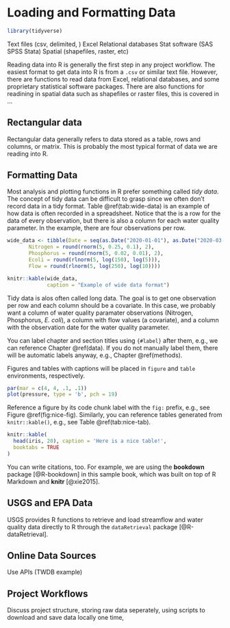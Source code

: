 # Loading and Formatting Data {#data}


```r
library(tidyverse)
```


Text files (csv, delimited, )
Excel
Relational databases
Stat software (SAS SPSS Stata)
Spatial (shapefiles, raster, etc)

Reading data into R is generally the first step in any project workflow. The easiest format to get data into R is from a `.csv` or similar text file. However, there are functions to read data from Excel, relational databases, and some proprietary statistical software packages. There are also functions for readining in spatial data such as shapefiles or raster files, this is covered in ...

## Rectangular data

Rectangular data generally refers to data stored as a table, rows and columns, or matrix. This is probably the most typical format of data we are reading into R.




## Formatting Data

Most analysis and plotting functions in R prefer something called *tidy data*. The concept of tidy data can be difficult to grasp since we often don't record data in a tidy format. Table \@ref(tab:wide-data) is an example of how data is often recorded in a spreadsheet. Notice that the is a row for the data of every observation, but there is also a column for each water quality parameter. In the example, there are four observations per row.

```r
wide_data <- tibble(Date = seq(as.Date("2020-01-01"), as.Date("2020-03-01"), length.out = 5),
       Nitrogen = round(rnorm(5, 0.25, 0.1), 2),
       Phosphorus = round(rnorm(5, 0.02, 0.01), 2),
       Ecoli = round(rlnorm(5, log(150), log(5))),
       Flow = round(rlnorm(5, log(250), log(10))))

knitr::kable(wide_data,
             caption = "Example of wide data format")
```

Tidy data is alos often called long data. The goal is to get one observation per row and each column should be a covariate. In this case, we probably want a column of water quality paramater observations (Nitrogen, Phosphorus, *E. coli*), a column with flow values (a covariate), and a column with the observation date for the water quality parameter.


You can label chapter and section titles using `{#label}` after them, e.g., we can reference Chapter \@ref(data). If you do not manually label them, there will be automatic labels anyway, e.g., Chapter \@ref(methods).

Figures and tables with captions will be placed in `figure` and `table` environments, respectively.

```r
par(mar = c(4, 4, .1, .1))
plot(pressure, type = 'b', pch = 19)
```

Reference a figure by its code chunk label with the `fig:` prefix, e.g., see Figure \@ref(fig:nice-fig). Similarly, you can reference tables generated from `knitr::kable()`, e.g., see Table \@ref(tab:nice-tab).

```r
knitr::kable(
  head(iris, 20), caption = 'Here is a nice table!',
  booktabs = TRUE
)
```

You can write citations, too. For example, we are using the **bookdown** package [@R-bookdown] in this sample book, which was built on top of R Markdown and **knitr** [@xie2015].


## USGS and EPA Data {#fed-data}

USGS provides R functions to retrieve and load streamflow and water quality data directly to R through the `dataRetrieval` package [@R-dataRetrieval].


## Online Data Sources

Use APIs (TWDB example)



## Project Workflows

Discuss project structure, storing raw data seperately, using scripts to download and save data locally one time, 
